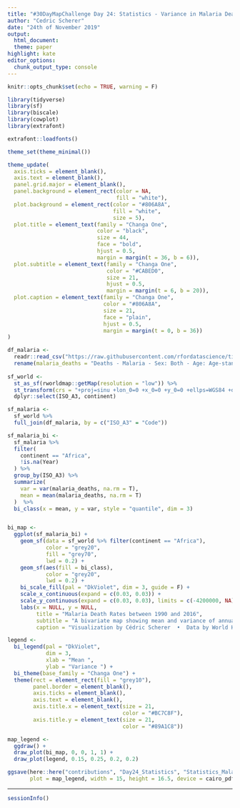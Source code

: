 ```yaml
---
title: "#30DayMapChallenge Day 24: Statistics - Variance in Malaria Deaths"
author: "Cedric Scherer"
date: "24th of November 2019"
output:
  html_document:
  theme: paper
highlight: kate
editor_options:
  chunk_output_type: console
---
```

  
```r
knitr::opts_chunk$set(echo = TRUE, warning = F)
```

```r
library(tidyverse)
library(sf)
library(biscale)
library(cowplot)
library(extrafont)

extrafont::loadfonts()

theme_set(theme_minimal())

theme_update(
  axis.ticks = element_blank(),
  axis.text = element_blank(),
  panel.grid.major = element_blank(),
  panel.background = element_rect(color = NA, 
                                  fill = "white"),
  plot.background = element_rect(color = "#806A8A", 
                                 fill = "white",
                                 size = 5),
  plot.title = element_text(family = "Changa One", 
                            color = "black",
                            size = 44, 
                            face = "bold",
                            hjust = 0.5,
                            margin = margin(t = 36, b = 6)),
  plot.subtitle = element_text(family = "Changa One", 
                               color = "#CABED0",
                               size = 21, 
                               hjust = 0.5,
                               margin = margin(t = 6, b = 20)),
  plot.caption = element_text(family = "Changa One", 
                              color = "#806A8A", 
                              size = 21, 
                              face = "plain",
                              hjust = 0.5,
                              margin = margin(t = 0, b = 36))
)
```

```r
df_malaria <- 
  readr::read_csv("https://raw.githubusercontent.com/rfordatascience/tidytuesday/master/data/2018/2018-11-13/malaria_deaths.csv") %>% 
  rename(malaria_deaths = "Deaths - Malaria - Sex: Both - Age: Age-standardized (Rate) (per 100,000 people)")
  
sf_world <- 
  st_as_sf(rworldmap::getMap(resolution = "low")) %>%
  st_transform(crs = "+proj=sinu +lon_0=0 +x_0=0 +y_0=0 +ellps=WGS84 +datum=WGS84 +units=m +no_defs") %>% 
  dplyr::select(ISO_A3, continent)

sf_malaria <-
  sf_world %>% 
  full_join(df_malaria, by = c("ISO_A3" = "Code"))
```

```r
sf_malaria_bi <-
  sf_malaria %>% 
  filter(
    continent == "Africa",
    !is.na(Year)
  ) %>% 
  group_by(ISO_A3) %>% 
  summarize(
    var = var(malaria_deaths, na.rm = T),
    mean = mean(malaria_deaths, na.rm = T)
  )  %>% 
  bi_class(x = mean, y = var, style = "quantile", dim = 3)


bi_map <- 
  ggplot(sf_malaria_bi) +
    geom_sf(data = sf_world %>% filter(continent == "Africa"),
            color = "grey20",
            fill = "grey70",
            lwd = 0.2) +
    geom_sf(aes(fill = bi_class), 
            color = "grey20",
            lwd = 0.2) +
    bi_scale_fill(pal = "DkViolet", dim = 3, guide = F) +
    scale_x_continuous(expand = c(0.03, 0.03)) +
    scale_y_continuous(expand = c(0.03, 0.03), limits = c(-4200000, NA)) +
    labs(x = NULL, y = NULL,
         title = "Malaria Death Rates between 1990 and 2016",
         subtitle = "A bivariate map showing mean and variance of annual Malaria death rates in African countries",
         caption = "Visualization by Cédric Scherer  •  Data by World Health Organization (WHO) ")

legend <- 
  bi_legend(pal = "DkViolet",
            dim = 3,
            xlab = "Mean ",
            ylab = "Variance ") +
  bi_theme(base_family = "Changa One") +
  theme(rect = element_rect(fill = "grey10"),
        panel.border = element_blank(),
        axis.ticks = element_blank(),
        axis.text = element_blank(),
        axis.title.x = element_text(size = 21,
                                    color = "#BC7C8F"),
        axis.title.y = element_text(size = 21,
                                    color = "#89A1C8"))

map_legend <- 
  ggdraw() +
  draw_plot(bi_map, 0, 0, 1, 1) +
  draw_plot(legend, 0.15, 0.25, 0.2, 0.2)

ggsave(here::here("contributions", "Day24_Statistics", "Statistics_MalariaDeaths.pdf"),
       plot = map_legend, width = 15, height = 16.5, device = cairo_pdf)
```

***
  
```r
sessionInfo()
```
